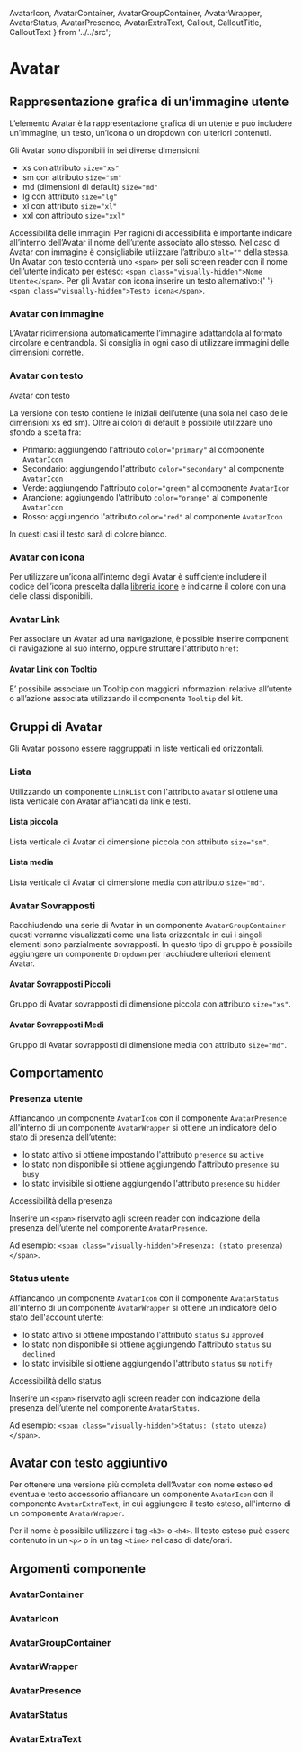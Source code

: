   AvatarIcon,
  AvatarContainer,
  AvatarGroupContainer,
  AvatarWrapper,
  AvatarStatus,
  AvatarPresence,
  AvatarExtraText,
  Callout,
  CalloutTitle,
  CalloutText
} from '../../src';

<Meta title='Documentazione/Componenti/Avatar' />

# Avatar

## Rappresentazione grafica di un’immagine utente

L’elemento Avatar è la rappresentazione grafica di un utente e può includere un’immagine, un testo, un’icona o un dropdown con ulteriori contenuti.

Gli Avatar sono disponibili in sei diverse dimensioni:

- xs con attributo `size="xs"`
- sm con attributo `size="sm"`
- md (dimensioni di default) `size="md"`
- lg con attributo `size="lg"`
- xl con attributo `size="xl"`
- xxl con attributo `size="xxl"`

<div className='docs'>
  <Callout color='success'>
    <CalloutTitle>
      <span className='text'>Accessibilità delle immagini</span>
    </CalloutTitle>
    <CalloutText>
      Per ragioni di accessibilità è importante indicare all’interno dell’Avatar il nome dell’utente associato allo
      stesso.
    </CalloutText>
    <CalloutText>
      Nel caso di Avatar con immagine è consigliabile utilizzare l’attributo <Code>alt=""</Code> della stessa.
    </CalloutText>
    <CalloutText>
      Un Avatar con testo conterrà uno <Code>&lt;span&gt;</Code> per soli screen reader con il nome dell’utente indicato
      per esteso: <Code>&lt;span class="visually-hidden"&gt;Nome Utente&lt;/span&gt;</Code>.
    </CalloutText>
    <CalloutText>
      Per gli Avatar con icona inserire un testo alternativo:{' '}
      <Code>&lt;span class="visually-hidden"&gt;Testo icona&lt;/span&gt;</Code>.
    </CalloutText>
  </Callout>
</div>

### Avatar con immagine

L’Avatar ridimensiona automaticamente l’immagine adattandola al formato circolare e centrandola. Si consiglia in ogni caso di utilizzare immagini delle dimensioni corrette.

<Canvas>
  <Story id='componenti-avatar--avatar-with-image' />
</Canvas>

### Avatar con testo

Avatar con testo

La versione con testo contiene le iniziali dell’utente (una sola nel caso delle dimensioni xs ed sm). Oltre ai colori di default è possibile utilizzare uno sfondo a scelta fra:

- Primario: aggiungendo l'attributo `color="primary"` al componente `AvatarIcon`
- Secondario: aggiungendo l'attributo `color="secondary"` al componente `AvatarIcon`
- Verde: aggiungendo l'attributo `color="green"` al componente `AvatarIcon`
- Arancione: aggiungendo l'attributo `color="orange"` al componente `AvatarIcon`
- Rosso: aggiungendo l'attributo `color="red"` al componente `AvatarIcon`

In questi casi il testo sarà di colore bianco.

<Canvas>
  <Story id='componenti-avatar--avatar-with-text' />
</Canvas>

### Avatar con icona

Per utilizzare un’icona all’interno degli Avatar è sufficiente includere il codice dell’icona prescelta dalla [libreria icone](?path=/docs/documentazione-utilities-icone--page#lista-delle-icone-disponibili) e indicarne il colore con una delle classi disponibili.

<Canvas>
  <Story id='componenti-avatar--avatar-with-icon' />
</Canvas>

### Avatar Link

Per associare un Avatar ad una navigazione, è possible inserire componenti di navigazione al suo interno, oppure sfruttare l'attributo `href`:

<Canvas>
  <Story id='componenti-avatar--avatar-link' />
</Canvas>

#### Avatar Link con Tooltip

E’ possibile associare un Tooltip con maggiori informazioni relative all’utente o all’azione associata utilizzando il componente `Tooltip` del kit.

<Canvas>
  <Story id='componenti-avatar--avatar-link-with-tooltip' />
</Canvas>

## Gruppi di Avatar

Gli Avatar possono essere raggruppati in liste verticali ed orizzontali.

### Lista

Utilizzando un componente `LinkList` con l'attributo `avatar` si ottiene una lista verticale con Avatar affiancati da link e testi.

#### Lista piccola

Lista verticale di Avatar di dimensione piccola con attributo `size="sm"`.

<Canvas>
  <Story id='componenti-avatar-avatar-groups-list--avatar-small-list' />
</Canvas>

#### Lista media

Lista verticale di Avatar di dimensione media con attributo `size="md"`.

<Canvas>
  <Story id='componenti-avatar-avatar-groups-list--avatar-media-list' />
</Canvas>

### Avatar Sovrapposti

Racchiudendo una serie di Avatar in un componente `AvatarGroupContainer` questi verranno visualizzati come una lista orizzontale in cui i singoli elementi sono parzialmente sovrapposti. In questo tipo di gruppo è possibile aggiungere un componente `Dropdown` per racchiudere ulteriori elementi Avatar.

#### Avatar Sovrapposti Piccoli

Gruppo di Avatar sovrapposti di dimensione piccola con attributo `size="xs"`.

<Canvas>
  <Story id='componenti-avatar-avatar-groups-overlapping--small-overlapping-avatars' />
</Canvas>

#### Avatar Sovrapposti Medi

Gruppo di Avatar sovrapposti di dimensione media con attributo `size="md"`.

<Canvas>
  <Story id='componenti-avatar-avatar-groups-overlapping--medium-overlaid-avatars' />
</Canvas>

## Comportamento

### Presenza utente

Affiancando un componente `AvatarIcon` con il componente `AvatarPresence` all'interno di un componente `AvatarWrapper` si ottiene un indicatore dello stato di presenza dell’utente:

- lo stato attivo si ottiene impostando l'attributo `presence` su `active`
- lo stato non disponibile si ottiene aggiungendo l'attributo `presence` su `busy`
- lo stato invisibile si ottiene aggiungendo l'attributo `presence` su `hidden`

<div className='docs'>
  <Callout color='success'>
    <CalloutTitle>
      <span className='text'>Accessibilità della presenza</span>
    </CalloutTitle>
    <CalloutText>
      <p>
        Inserire un <Code>&lt;span&gt;</Code> riservato agli screen reader con indicazione della presenza dell’utente
        nel componente <Code>AvatarPresence</Code>.
      </p>
      <p>
        Ad esempio: <Code>&lt;span class="visually-hidden"&gt;Presenza: (stato presenza)&lt;/span&gt;</Code>.
      </p>
    </CalloutText>
  </Callout>
</div>

<Canvas>
  <Story id='componenti-avatar-behavior--user-presence' />
</Canvas>

### Status utente

Affiancando un componente `AvatarIcon` con il componente `AvatarStatus` all'interno di un componente `AvatarWrapper` si ottiene un indicatore dello stato dell'account utente:

- lo stato attivo si ottiene impostando l'attributo `status` su `approved`
- lo stato non disponibile si ottiene aggiungendo l'attributo `status` su `declined`
- lo stato invisibile si ottiene aggiungendo l'attributo `status` su `notify`

<div className='docs'>
  <Callout color='success'>
    <CalloutTitle>
      <span className='text'>Accessibilità dello status</span>
    </CalloutTitle>
    <CalloutText>
      <p>
        Inserire un <Code>&lt;span&gt;</Code> riservato agli screen reader con indicazione della presenza dell’utente
        nel componente <Code>AvatarStatus</Code>.
      </p>
      <p>
        Ad esempio: <Code>&lt;span class="visually-hidden"&gt;Status: (stato utenza)&lt;/span&gt;</Code>.
      </p>
    </CalloutText>
  </Callout>
</div>

<Canvas>
  <Story id='componenti-avatar-behavior--user-status' />
</Canvas>

## Avatar con testo aggiuntivo

Per ottenere una versione più completa dell’Avatar con nome esteso ed eventuale testo accessorio affiancare un componente `AvatarIcon` con il componente `AvatarExtraText`, in cui aggiungere il testo esteso, all'interno di un componente `AvatarWrapper`.

Per il nome è possibile utilizzare i tag `<h3>` o `<h4>`. Il testo esteso può essere contenuto in un `<p>` o in un tag `<time>` nel caso di date/orari.

<Canvas>
  <Story id='componenti-avatar--avatar-with-additional-text' />
</Canvas>

## Argomenti componente

### AvatarContainer

<ArgsTable of={AvatarContainer} />

### AvatarIcon

<ArgsTable of={AvatarIcon} />

### AvatarGroupContainer

<ArgsTable of={AvatarGroupContainer} />

### AvatarWrapper

<ArgsTable of={AvatarWrapper} />

### AvatarPresence

<ArgsTable of={AvatarPresence} />

### AvatarStatus

<ArgsTable of={AvatarStatus} />

### AvatarExtraText

<ArgsTable of={AvatarExtraText} />
